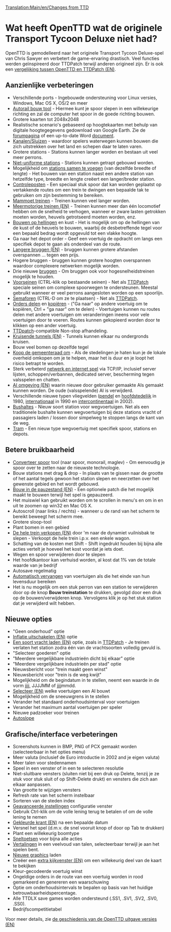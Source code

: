 [[Translation:Main/en/Changes from TTD]]
=Wat heeft OpenTTD wat de originele Transport Tycoon Deluxe niet had?=

OpenTTD is gemodelleerd naar het originele Transport Tycoon Deluxe-spel van Chris Sawyer en verbetert de game-ervaring drastisch. Veel functies werden geïnspireerd door TTDPatch terwijl anderen origineel zijn. Er is ook een [[Main/en/Comparison of OpenTTD and TTDPatch features|vergelijking tussen OpenTTD en TTDPatch (EN)]].

==Aanzienlijke verbeteringen==

* Verschillende ports - Ingebouwde ondersteuning voor Linux versies, Windows, Mac OS X, OS/2 en meer
* [[Main/nl/Autorail|Autorail bouw tool]] - Hiermee kunt je spoor slepen in een willekeurige richting en zal de computer het spoor in de goede richting bouwen.
* Grotere kaarten tot 2048x2048 
* Realistische scenario's gebaseerd op hoogtekaarten met behulp van digitale hoogtegegevens gedownload van Google Earth. Zie de [http://www.tt-forums.net/viewtopic.php?f=29&t=27052 forumpagina] of een up-to-date Word [http://www.tt-forums.net/download/file.php?id=92633 document].
* [[Main/nl/Havens|Kanalen/Sluizen]] - waardoor spelers waterwegen kunnen bouwen die zich uitstrekken over het land en schepen daar te laten varen.
* Grotere stations - Stations kunnen langer worden en bestaan uit veel meer perrons. 
* [[Main/nl/Niet-uniforme stations|Niet-uniforme stations]] - Stations kunnen getrapt gebouwd worden.
* Mogelijkheid om [[Main/nl/Samenvoegen treinstations|stations samen te voegen]] (van dezelfde breedte of lengte) - Het bouwen van een station naast een andere station van hetzelfde type, breedte en lengte creëert een langer/breder station.
* [[Main/nl/Controleposten|Controleposten]] - Een speciaal stuk spoor dat kan worden geplaatst op vertakkende routes om een trein te dwingen een bepaalde tak te gebruiken om zijn bestemming te bereiken.
* [[Main/nl/Mammoettreinen|Mammoet treinen]] - Treinen kunnen veel langer worden.
* [[Main/en/Multiheaded trains|Meermotorige treinen (EN)]] - Treinen kunnen meer dan één locomotief hebben om de snelheid te verhogen, wanneer er zware lasten getrokken moeten worden, heuvels getrotseerd moeten worden, enz.
* [[Main/nl/Bouwen op hellingen|Bouwen op hellingen]] en kust - Het is mogelijk om op de hellingen van de kust of de heuvels te bouwen, waarbij de desbetreffende tegel voor een bepaald bedrag wordt opgevuld tot een vlakke hoogte.
* Ga naar het depot order - Geef een voertuig de opdracht om langs een specifiek depot te gaan als onderdeel van de route.
* [[Main/en/Longer bridges|Langere bruggen (EN)]] - bruggen kunnen grotere afstanden overspannen ... tegen een prijs.
* Hogere bruggen - bruggen kunnen grotere hoogten overspannen waardoor complexere netwerken mogelijk worden.
* Drie nieuwe [[Main/nl/Bruggen|bruggen]] - Om bruggen ook voor hogesnelheidstreinen mogelijk te houden.
* [[Main/en/Seinen/Nl#voorseinen|Voorseinen]] (CTRL-klik op bestaande seinen) - Net als [http://www.ttdpatch.net/ TTDPatch] speciale seinen om complexe spoorwegen te ondersteunen. Meestal gebruikt wanneer er veel perrons aangesloten worden op een spoorlijn.
* [[Main/en/Seinen/Nl#semaforen|Semaforen]] (CTRL-D om ze te plaatsen) - Net als [http://www.ttdpatch.net/ TTDPatch].
* [[Main/en/Orders/Nl#Gedeelde orders|Orders delen]] en [[Main/en/Orders/Nl#Orders kopiëren|kopiëren]] - ("Ga naar" op andere voertuig om te kopiëren, Ctrl + "ga naar" om te delen) - Voertuigen kunnen nu routes delen met andere voertuigen om veranderingen ineens voor vele voertuigen door te voeren. Routes kunnen gekopieerd worden door te klikken op een ander voertuig.
* [http://www.ttdpatch.net/ TTDpatch]-compatible Non-stop afhandeling.
* [[Main/en/Crossing tunnels|Kruisende tunnels (EN)]] - Tunnels kunnen elkaar nu ondergronds kruisen.
* Bouw veel bomen op dezelfde tegel
* [[Main/nl/Omkopen gemeenteraad|Koop de gemeenteraad om]] - Als de stedelingen je haten kun je de lokale overheid omkopen om je te helpen, maar het is duur en je loopt het risico betrapt te worden.
* Sterk verbeterd [[Main/nl/Multiplayer|netwerk en internet spel]] via TCP/IP, inclusief server lijsten, schoppen/verbannen, dedicated server, bescherming tegen valsspelen en chatten.
* [[Main/en/AI:Main Page|AI omgeving (EN)]] waarin nieuwe door gebruiker gemaakte AIs gemaakt kunnen worden. De oude (valsspelende) AI is verwijderd.
* Verschillende nieuwe typen vliegvelden ([[Main/en/Vliegveld/Nl#pendel|pendel]] en [[Main/en/vliegveld/Nl#hoofdstedelijk|hoofdstedelijk]] in 1980, [[Main/en/Vliegveld/Nl#internationaal|internationaal]] in 1990 en [[Main/en/vliegveld/Nl#intercontinentaal|intercontinentaal]] in 2002).
* [[Main/nl/Doorrijwegstations|Bushaltes]] - Nieuw soort station voor wegvoertuigen. Net als een traditionele bushalte kunnen wegvoertuigen bij deze stations vracht of passagiers laden / lossen door simpelweg te stoppen langs de kant van de weg. 
* [[Main/nl/Tramwegen|Tram]] - Een nieuw type wegvoertuig met specifiek spoor, stations en depots.

==Betere bruikbaarheid==

* [[Main/nl/Verander spoortype|Converteer spoor]] tool (naar spoor, monorail, maglev) - Om eenvoudig je spoor over te zetten naar de nieuwste technologie.
* Bouw stations met drag & drop - In plaats van te gissen naar de grootte of het aantal tegels gewoon het station slepen en neerzetten over het gewenste gebied en het wordt gebouwd. 
* [[Main/en/Build in pause|Bouw in de pauzestand (EN)]] - Een optionele patch die het mogelijk maakt te bouwen terwijl het spel is gepauzeerd.
* Het muiswiel kan gebruikt worden om te scrollen in menu's en om in en uit te zoomen op win32 en Mac OS X.
* Autoscroll (naar links / rechts) - wanneer u de rand van het scherm te bereikt beweegt het scherm mee.
* Grotere sloop-tool
* Plant bomen in een gebied
* [[Main/en/Sell entire train|De hele trein verkopen (EN)]] door 'm naar de dynamiet vuilnisbak te slepen - Verkoopt de hele trein i.p.v. een enkele wagon.
* Schatting van de kosten met Shift - Shift ingedrukt houden bij bijna alle acties vertelt je hoeveel het kost voordat je iets doet.
* Wegen en spoor verwijderen door te slepen
* Het hoofdkantoor kan verhuisd worden, al kost dat 1% van de totale waarde van je bedrijf
* Autosave regelmatig
* [[Main/nl/Geavanceerde instellingen/Voertuigen|Automatisch vervangen]] van voertuigen als die het einde van hun levensduur bereiken
* Het is nu mogelijk om een stuk perron van een station te verwijderen door op de knop '''Bouw treinstation''' te drukken, gevolgd door een druk op de bouwen/verwijderen knop. Vervolgens klik je op het stuk station dat je verwijderd wilt hebben.

==Nieuwe opties==

* "Geen onderhoud" optie
* [[Main/en/Disable inflation|Inflatie uitschakelen (EN)]] optie
* [[Main/en/Full load any cargo|Een soort vracht laden (EN)]] optie, zoals in [http://www.ttdpatch.net/ TTDPatch] - Je treinen verlaten het station zodra één van de vrachtsoorten volledig gevuld is.
* "Selecteer goederen" optie
* "Meerdere vergelijkbare industrieën dicht bij elkaar" optie
* "Meerdere vergelijkbare industrieën per stad" optie
* Nieuwsbericht voor "trein maakt geen winst"
* Nieuwsbericht voor "trein is de weg kwijt"
* Mogelijkheid om de begindatum in te stellen, neemt een waarde in de vorm jjjj, JJJJMM of jjjjmmdd.
* [[Main/en/Disable AI vehicles|Selecteer (EN)]] welke voertuigen een AI bouwt
* Mogelijkheid om de sneeuwgrens in te stellen
* Verander het standaard onderhoudsinterval voor voertuigen
* Verander het maximum aantal voertuigen per speler
* Nieuwe padzoeker voor treinen
* [[Main/en/Landscaping#Autoslope|Autoslope]]

==Grafische/interface verbeteringen==

* Screenshots kunnen in BMP, PNG of PCX gemaakt worden (selecteerbaar in het opties menu)
* Meer valuta (inclusief de Euro introductie in 2002 and je eigen valuta)
* Meer talen voor stedennamen
* Speel in een venster of in een te selecteren resolutie
* Niet-sluitbare vensters (sluiten niet bij een druk op Delete, tenzij je ze stuk voor stuk sluit of op Shift-Delete drukt) en vensters die zich aan elkaar aanpassen.
* Van grootte te wijzigen vensters
* Refresh rate van het scherm instelbaar
* Sorteren van de steden index
* [[Main/nl/Geavanceerde instellingen|Geavanceerde instellingen]] configuratie venster
* Gebruik Ctrl-klik om de volle lening terug te betalen of om de volle lening te nemen
* [[Main/en/Coloured newspaper|Gekleurde krant (EN)]] na een bepaalde datum
* Versnel het spel (d.m.v. de snel vooruit knop of door op Tab te drukken)
* Plant een willekeurig boomtype
* [[Main/nl/Sneltoetsen|Sneltoetsen]] voor bijna alle acties
* [[Main/nl/Internationalisering|Vertalingen]] in een veelvoud van talen, selecteerbaar terwijl je aan het spelen bent.
* [[Main/nl/NewGRF|Nieuwe graphics]] laden
* Creëer een [[Main/en/Extra Viewport|extra kijkvenster (EN)]] om een willekeurig deel van de kaart te bekijken
* Kleur-gecodeerde voertuig winst
* Ongeldige orders in de route van een voertuig worden in rood gemarkeerd en genereren een waarschuwing
* Optie om onderhoudsintervals te bepalen op basis van het huidige betrouwbaarheidspercentage.
* Alle TTDLX save games worden ondersteund (.SS1, .SV1, .SV2, .SV0, .SS0). 
* Bedrijfscompetitietabel

Voor meer details, zie [[Main/en/OpenTTD Release History|de geschiedenis van de OpenTTD uitgave versies (EN)]]